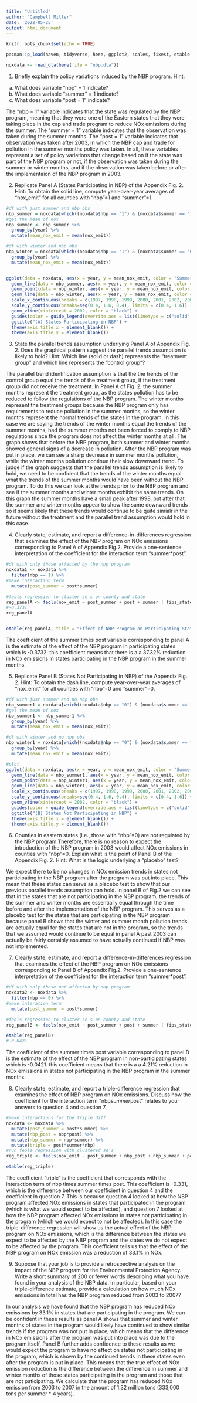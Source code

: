 ```yaml
---
title: "Untitled"
author: "Campbell Miller"
date: '2022-05-25'
output: html_document
---
```


```r
knitr::opts_chunk$set(echo = TRUE)
```

```r
pacman::p_load(haven, tidyverse, here, ggplot2, scales, fixest, etable)

noxdata <- read_dta(here(file = "nbp.dta"))
```

1. Briefly explain the policy variations induced by the NBP program.
Hint:
a. What does variable “nbp” = 1 indicate?
b. What does variable “summer” = 1 indicate?
c. What does variable “post = 1” indicate?


  The "nbp = 1" variable indicates that the state was regulated by the NBP program, meaning that they were one of the Eastern states that they were taking place in the cap and trade program to reduce NOx emissions during the summer. The "summer = 1" variable indicates that the observation was taken during the summer months. The "post = 1" variable indicates that observation was taken after 2003, in which the NBP cap and trade for pollution in the summer months policy was taken. 
  In all, these variables represent a set of policy variations that change based on if the state was part of the NBP program or not, if the observation was taken during the summer or winter months, and if the observation was taken before or after the implementaion of the NBP program in 2003. 


2. Replicate Panel A (States Participating in NBP) of the Appendix Fig. 2.
Hint: To obtain the solid line, compute year-over-year averages of “nox_emit” for all counties with “nbp”=1 and “summer”=1.

```r
#df with just summer and nbp obs
nbp_summer = noxdata[which((noxdata$nbp == "1") & (noxdata$summer == "1")),]
#get the mean of nox
nbp_summer <- nbp_summer %>%
  group_by(year) %>%
  mutate(mean_nox_emit = mean(nox_emit))

#df with winter and nbp obs
nbp_winter = noxdata[which((noxdata$nbp == "1") & (noxdata$summer == "0")),] %>%
  group_by(year) %>%
  mutate(mean_nox_emit = mean(nox_emit))


ggplot(data = noxdata, aes(x = year, y = mean_nox_emit, color = "Summer Months")) +
  geom_line(data = nbp_summer, aes(x = year, y = mean_nox_emit, color = "Summer Months")) +
  geom_point(data = nbp_winter, aes(x = year, y = mean_nox_emit, color = "Winter Months")) +
  geom_line(data = nbp_winter, aes(x = year, y = mean_nox_emit, color = "Winter Months"), linetype = "dashed") +
  scale_x_continuous(breaks = c(1997, 1998, 1999, 2000, 2001, 2002, 2003, 2004, 2005, 2006, 2007)) +
  scale_y_continuous(breaks=seq(0.4, 1.6, 0.4), limits = c(0.4, 1.6)) +
  geom_vline(xintercept = 2002, color = "black") +
  guides(color = guide_legend(override.aes = list(linetype = c("solid", "dashed")))) +
  ggtitle("(A) States Participating in NBP") +
  theme(axis.title.x = element_blank()) +
  theme(axis.title.y = element_blank())

```



3. State the parallel trends assumption underlying Panel A of Appendix Fig. 2. Does the graphical pattern suggest the parallel trends assumption is likely to hold?
Hint: Which line (solid or dash) represents the “treatment group” and which line represents the “control group”?

  The parallel trend identification assumption is that the the trends of the control group equal the trends of the treatment group, if the treatment group did not receive the treatment. In Panel A of Fig. 2, the summer months represent the treatment group, as the states pollution has to be reduced to follow the regulations of the NBP program. The winter months represent the treatment groups because the NBP program only has requirements to reduce pollution in the summer months, so the winter months represent the normal trends of the states in the program. In this case we are saying the trends of the winter months equal the trends of the summer months, had the summer months not been forced to comply to NBP regulations since the program does not affect the winter months at all. 
  The graph shows that before the NBP program, both summer and winter months showed general signs of a decrease in pollution. After the NBP program was put in place, we can see a sharp decrease in summer months pollution, while the winter months pollution continue their slow downward trend. To judge if the graph suggests that the parallel trends assumption is likely to hold, we need to be confident that the trends of the winter months equal what the trends of the summer months would have been without the NBP program. To do this we can look at the trends prior to the NBP program and see if the summer months and winter months exhibit the same trends. On this graph the summer months have a small peak after 1998, but after that the summer and winter months appear to show the same downward trends so it seems likely that these trends would continue to be quite simialr in the future without the treatment and the parallel trend assumption would hold in this case.

4. Clearly state, estimate, and report a difference-in-differences regression that examines the effect of the NBP program on NOx emissions corresponding to Panel A of Appendix Fig.2. Provide a one-sentence interpretation of the coefficient for the interaction term “summer*post”.


```r
#df with only those affected by the nbp program
noxdata1 <- noxdata %>%
  filter(nbp == 1) %>%
#make interaction term
  mutate(post_summer = post*summer)

#feols regression to cluster se's on county and state
reg_panelA <- feols(nox_emit ~ post_summer + post + summer | fips_state + fips_county, data = noxdata1) 
#-0.3731
reg_panelA


etable(reg_panelA, title = "Effect of NBP Program on Participating States")

```

  The coefficient of the summer times post variable corresponding to panel A is the estimate of the effect of the NBP program in participating states which is -0.3732. this coefficient means that there is a a 37.32% reduction in NOx emissions in states participating in the NBP program in the summer months.


5. Replicate Panel B (States Not Participating in NBP) of the Appendix Fig. 2.
Hint: To obtain the dash line, compute year-over-year averages of “nox_emit” for all counties with “nbp”=0 and “summer”=0.


```r
#df with just summer and no nbp obs
nbp_summer1 = noxdata[which((noxdata$nbp == "0") & (noxdata$summer == "1")),]
#get the mean of nox
nbp_summer1 <- nbp_summer1 %>%
  group_by(year) %>%
  mutate(mean_nox_emit = mean(nox_emit))

#df with winter and no nbp obs
nbp_winter1 = noxdata[which((noxdata$nbp == "0") & (noxdata$summer == "0")),] %>%
  group_by(year) %>%
  mutate(mean_nox_emit = mean(nox_emit))

#plot
ggplot(data = noxdata, aes(x = year, y = mean_nox_emit, color = "Summer Months")) +
  geom_line(data = nbp_summer1, aes(x = year, y = mean_nox_emit, color = "Summer Months")) +
  geom_point(data = nbp_winter1, aes(x = year, y = mean_nox_emit, color = "Winter Months")) +
  geom_line(data = nbp_winter1, aes(x = year, y = mean_nox_emit, color = "Winter Months"), linetype = "dashed") +
  scale_x_continuous(breaks = c(1997, 1998, 1999, 2000, 2001, 2002, 2003, 2004, 2005, 2006, 2007)) +
  scale_y_continuous(breaks=seq(0.4, 1.6, 0.4), limits = c(0.4, 1.6)) +
  geom_vline(xintercept = 2002, color = "black") +
  guides(color = guide_legend(override.aes = list(linetype = c("solid", "dashed")))) +
  ggtitle("(B) States Not Participating in NBP") +
  theme(axis.title.x = element_blank()) +
  theme(axis.title.y = element_blank())
```


6. Counties in eastern states (i.e., those with “nbp”=0) are not regulated by the NBP program.Therefore, there is no reason to expect the introduction of the NBP program in 2003 would affect NOx emissions in counties with “nbp”=0. Explain what is the point of Panel B of the Appendix Fig. 2.
Hint: What is the logic underlying a “placebo” test?

  We expect there to be no changes in NOx emission trends in states not participating in the NBP program after the program was put into place. This mean that these states can serve as a placebo test to show that our previous parallel trends assumption can hold. In panel B of Fig.2 we can see that in the states that are not participating in the NBP program, the trends of the summer and winter months are essentially equal through the time before and after the implementation of the NBP program. This serves as a placebo test for the states that are participating in the NBP program because panel B shows that the winter and summer month pollution trends are actually equal for the states that are not in the program, so the trends that we assumed would continue to be equal in panel A past 2003 can actually be fairly certainly assumed to have actually continued if NBP was not implemented.


7. Clearly state, estimate, and report a difference-in-differences regression that examines the effect of the NBP program on NOx emissions corresponding to Panel B of Appendix Fig.2. Provide a one-sentence interpretation of the coefficient for the interaction term “summer*post”.


```r
#df with only those not affected by nbp program
noxdata2 <- noxdata %>%
  filter(nbp == 0) %>%
#make interation term
  mutate(post_summer = post*summer) 

#feols regression to cluster se's on county and state
reg_panelB <- feols(nox_emit ~ post_summer + post + summer | fips_state + fips_county, data = noxdata2) 

etable(reg_panelB)
#-0.0421
```

  The coefficient of the summer times post variable corresponding to panel B is the estimate of the effect of the NBP program in non-participating states which is -0.0421. this coefficient means that there is a a 4.21% reduction in NOx emissions in states not participating in the NBP program in the summer months. 

8. Clearly state, estimate, and report a triple-difference regression that examines the effect of NBP program on NOx emissions. Discuss how the coefficient for the interaction term “nbp*summer*post” relates to your answers to question 4 and question 7.

```r
#make interactions for the triple diff
noxdata <- noxdata %>%
  mutate(post_summer = post*summer) %>%
  mutate(nbp_post = nbp*post) %>%
  mutate(nbp_summer = nbp*summer) %>%
  mutate(triple = post*summer*nbp)
#run feols regression with clustered se's 
reg_triple <- feols(nox_emit ~ post_summer + nbp_post + nbp_summer + post + summer + nbp + triple | fips_state + fips_county, data = noxdata)

etable(reg_triple)
```

  The coefficient "triple" is the coefficient that corresponds with the interaction term of nbp times summer times post. This coefficient is -0.331, which is the difference between our coefficient in question 4 and the coefficient in question 7. This is because question 4 looked at how the NBP program affected NOx emissions in states that participated in the program (which is what we would expect to be affected), and question 7 looked at how the NBP program affected NOx emissions in states not participating in the program (which we would expect to not be affected). In this case the triple-difference regression will show us the actual effect of the NBP program on NOx emissions, which is the difference between the states we expect to be affected by the NBP program and the states we do not expect to be affected by the program. This coefficient tells us that the effect of the NBP program on NOx emission was a reduction of 33.1% in NOx.


9. Suppose that your job is to provide a retrospective analysis on the impact of the NBP program for the Environmental Protection Agency. Write a short summary of 200 or fewer words describing what you have found in your analysis of the NBP data. In particular, based on your triple-difference estimate, provide a calculation on how much NOx emissions in total has the NBP program reduced from 2003 to 2007?

  In our analysis we have found that the NBP program has reduced NOx emissions by 33.1% in states that are participating in the program. We can be confident in these results as panel A shows that summer and winter months of states in the program would likely have continued to show similar trends if the program was not put in place, which means that the difference in NOx emissions after the program was put into place was due to the program itself. Panel B further adds confidence to these results as we would expect the program to have no effect on states not participating in the program, which is shown by the continued trends in these states even after the program is put in place. This means that the true effect of NOx emission reduction is the difference between the difference in summer and winter months of those states participating in the program and those that are not paticipating. We calculate that the program has reduced NOx emission from 2003 to 2007 in the amount of 1.32 million tons (333,000 tons per summer * 4 years). 

